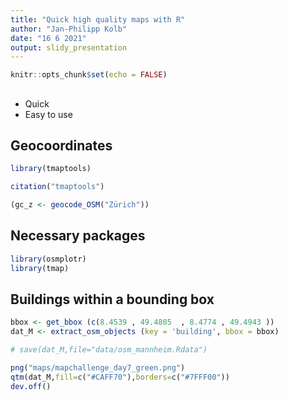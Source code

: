 ```yaml
---
title: "Quick high quality maps with R"
author: "Jan-Philipp Kolb"
date: "16 6 2021"
output: slidy_presentation
---
```


```r
knitr::opts_chunk$set(echo = FALSE)
```

## 

- Quick
- Easy to use

## Geocoordinates

```r
library(tmaptools)
```


```r
citation("tmaptools")
```



```r
(gc_z <- geocode_OSM("Zürich"))
```



## Necessary packages

```r
library(osmplotr)
library(tmap)
```



## Buildings within a bounding box

```r
bbox <- get_bbox (c(8.4539 , 49.4805  , 8.4774 , 49.4943 ))
dat_M <- extract_osm_objects (key = 'building', bbox = bbox)

# save(dat_M,file="data/osm_mannheim.Rdata")

png("maps/mapchallenge_day7_green.png")
qtm(dat_M,fill=c("#CAFF70"),borders=c("#7FFF00"))
dev.off()

```

